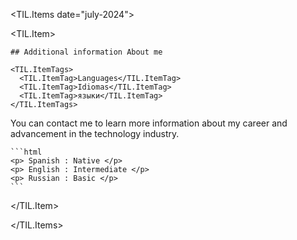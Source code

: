 
<TIL.Items date="july-2024">

  <TIL.Item>

    ## Additional information About me

    <TIL.ItemTags>
      <TIL.ItemTag>Languages</TIL.ItemTag>
      <TIL.ItemTag>Idiomas</TIL.ItemTag>
      <TIL.ItemTag>языки</TIL.ItemTag>
    </TIL.ItemTags>

   You can contact me to learn more information about my career and advancement in the technology industry.

    ```html
    <p> Spanish : Native </p>
    <p> English : Intermediate </p>
    <p> Russian : Basic </p>
    ```
  </TIL.Item>

</TIL.Items>
